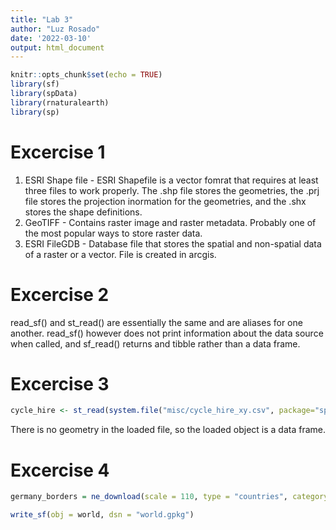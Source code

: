 ```yaml
---
title: "Lab 3"
author: "Luz Rosado"
date: '2022-03-10'
output: html_document
---
```


```r
knitr::opts_chunk$set(echo = TRUE)
library(sf)
library(spData)
library(rnaturalearth)
library(sp)
```

# Excercise 1
1. ESRI Shape file - ESRI Shapefile is a vector fomrat that requires at least three files to 
work properly. The .shp file stores the geometries, the .prj file stores the projection 
inormation for the geometries, and the .shx stores the shape definitions. 
2. GeoTIFF - Contains raster image and raster metadata. Probably one of the most popular
ways to store raster data.
3. ESRI FileGDB - Database file that stores the spatial and non-spatial data of a raster
or a vector. File is created in arcgis.

# Excercise 2
read_sf() and st_read() are essentially the same and are aliases for one another.
read_sf() however does not print information about the data source when called,
and sf_read() returns and tibble rather than a data frame. 

# Excercise 3

```r
cycle_hire <- st_read(system.file("misc/cycle_hire_xy.csv", package="spData"))
```
There is no geometry in the loaded file, so the loaded object is a data frame. 

# Excercise 4

```r
germany_borders = ne_download(scale = 110, type = "countries", category = c("physical"), returnclass = c("sp", "sf"))

write_sf(obj = world, dsn = "world.gpkg")
```